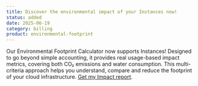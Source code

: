 ```yaml
---
title: Discover the environmental impact of your Instances now!
status: added
date: 2025-06-19
category: billing
product: environmental-footprint
---
```


Our Environmental Footprint Calculator now supports Instances!
Designed to go beyond simple accounting, it provides real usage-based impact metrics, covering both CO₂ emissions and water consumption.
This multi-criteria approach helps you understand, compare and reduce the footprint of your cloud infrastructure. [Get my Impact report](https://console.scaleway.com/environmental-footprint).

